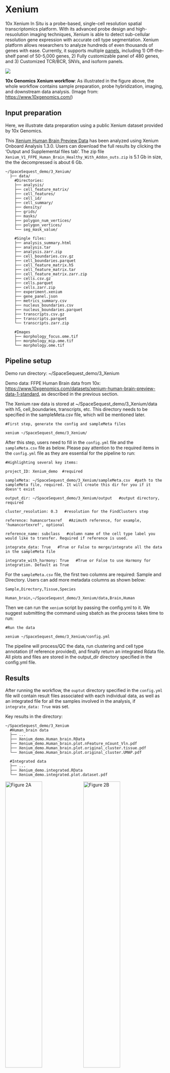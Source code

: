 # Xenium

10x Xenium In Situ is a probe-based, single-cell resolution spatial transcriptomics platform. With its advanced probe design and high-resuolution imaging techniques, Xenium is able to detect sub-cellular resolution gene expression with accurate cell type segmentation. Xenium platform allows researchers to analyze hundreds of even thousands of genes with ease. Currently, it supports multiple [panels](https://www.10xgenomics.com/platforms/xenium#panels){target="_blank"}, including 1) Off-the-shelf panel of 50-5,000 genes, 2) Fully customizable panel of 480 genes, and 3) Customized TCR/BCR, SNVs, and isoform panels.

[![](https://ostr.ccr.cancer.gov/wp-content/uploads/2025/03/xenium-workflow.png)](https://ostr.ccr.cancer.gov/wp-content/uploads/2025/03/xenium-workflow.png){target="_blank"}

**10x Genomics Xenium workflow**: As illustrated in the figure above, the whole workflow contains sample preparation, probe hybridization, imaging, and downstream data analysis. (Image from: [https://www.10xgenomics.com/](https://www.10xgenomics.com/){target="_blank"})

## Input preparation

Here, we illustrate data preparation using a public Xenium dataset provided by 10x Genomics.

This [Xenium Human Brain Preview Data](https://www.10xgenomics.com/datasets/xenium-human-brain-preview-data-1-standard){target="_blank"} has been analyzed using Xenium Onboard Analysis 1.3.0. Users can download the full results by clicking the 'Output and Supplemental files tab'. The zip file `Xenium_V1_FFPE_Human_Brain_Healthy_With_Addon_outs.zip` is 5.1 Gb in size, the the decompressed is about 6 Gb.

```
~/SpaceSequest_demo/3_Xenium/
  ├── data/
    #Directories:
    ├── analysis/
    ├── cell_feature_matrix/
    ├── cell_features/
    ├── cell_id/
    ├── cell_summary/
    ├── density/
    ├── grids/
    ├── masks/
    ├── polygon_num_vertices/
    ├── polygon_vertices/
    └── seg_mask_value/
    
    #Single files:
    ├── analysis_summary.html
    ├── analysis.tar
    ├── analysis.zarr.zip
    ├── cell_boundaries.csv.gz
    ├── cell_boundaries.parquet
    ├── cell_feature_matrix.h5
    ├── cell_feature_matrix.tar
    ├── cell_feature_matrix.zarr.zip
    ├── cells.csv.gz
    ├── cells.parquet
    ├── cells.zarr.zip
    ├── experiment.xenium
    ├── gene_panel.json
    ├── metrics_summary.csv
    ├── nucleus_boundaries.csv
    ├── nucleus_boundaries.parquet
    ├── transcripts.csv.gz
    ├── transcripts.parquet
    └── transcripts.zarr.zip
    
    #Images
    ├── morphology_focus.ome.tif
    ├── morphology_mip.ome.tif
    └── morphology.ome.tif
```

## Pipeline setup

Demo run directory: ~/SpaceSequest_demo/3_Xenium

Demo data: FFPE Human Brain data from 10x: [https://www.10xgenomics.com/datasets/xenium-human-brain-preview-data-1-standard](https://www.10xgenomics.com/datasets/xenium-human-brain-preview-data-1-standard){target="_blank"}, as described in the previous section.

The Xenium raw data is stored at ~/SpaceSequest_demo/3_Xenium/data with h5, cell_boundaries, transcripts, etc. This directory needs to be specified in the sampleMeta.csv file, which will be mentioned later.

```
#First step, generate the config and sampleMeta files

xenium ~/SpaceSequest_demo/3_Xenium/
```

After this step, users need to fill in the `config.yml` file and the `sampleMeta.csv` file as below. Please pay attention to the required items in the `config.yml` file as they are essential for the pipeline to run:

```
#Highlighting several key items:

project_ID: Xenium_demo  #required

sampleMeta: ~/SpaceSequest_demo/3_Xenium/sampleMeta.csv  #path to the sampleMeta file, required. It will create this dir for you if it doesn't exist

output_dir: ~/SpaceSequest_demo/3_Xenium/output   #output directory, required

cluster_resolution: 0.3   #resolution for the FindClusters step

reference: humancortexref   #Azimuth reference, for example, 'humancortexref', optional

reference_name: subclass   #column name of the cell type label you would like to transfer. Required if reference is used.

integrate_data: True   #True or False to merge/integrate all the data in the sampleMeta file

integrate_with_harmony: True   #True or False to use Harmony for integration. Default as True
```
For the `sampleMeta.csv` file, the first two columns are required: Sample and Directory. Users can add more metadata columns as shown below:

```
Sample,Directory,Tissue,Species

Human_brain,~/SpaceSequest_demo/3_Xenium/data,Brain,Human
```

Then we can run the `xenium` script by passing the config.yml to it. We suggest submitting the command using sbatch as the process takes time to run:

```
#Run the data

xenium ~/SpaceSequest_demo/3_Xenium/config.yml
```
The pipeline will process/QC the data, run clustering and cell type annotation (if reference provided), and finally return an integrated Rdata file. All plots and files are stored in the output_dir directory specified in the config.yml file.

## Results

After running the workflow, the `ouptut` directory specified in the `config.yml` file will contain result files associated with each individual data, as well as an integrated file for all the samples involved in the analysis, if `integrate_data: True` was set.

Key results in the directory:

```
~/SpaceSequest_demo/3_Xenium
  #Human_brain data
  ├── ...
  ├── Xenium_demo.Human_brain.RData
  ├── Xenium_demo.Human_brain.plot.nFeature_nCount_Vln.pdf
  ├── Xenium_demo.Human_brain.plot.original_cluster.tissue.pdf
  └── Xenium_demo.Human_brain.plot.original_cluster.UMAP.pdf
  
  #Integrated data
  ├── ...
  ├── Xenium_demo.integrated.RData
  └── Xenium_demo.integrated.plot.dataset.pdf
```

<!-- 
# [![](https://interactivereport.github.io/SpaceSequest/images/Xenium_demo.Tissue.png){#fig:XeniumA width="48%"}](https://interactivereport.github.io/SpaceSequest/images/Xenium_demo.Tissue.png)
# [![](https://interactivereport.github.io/SpaceSequest/images/Xenium_demo.UMAP.png){#fig:XeniumB width="48%"}](https://interactivereport.github.io/SpaceSequest/images/Xenium_demo.UMAP.png)
Figure 2. Xenium spatial-transcriptomics output. (Left) Tissue image with capture spots overlaid. (Right) UMAP embedding of spatial barcodes colored by cluster.
-->

::: {#fig:xenium .figure}
![Figure 2A](https://interactivereport.github.io/SpaceSequest/images/Xenium_demo.Tissue.png){width=48%}
![Figure 2B](https://interactivereport.github.io/SpaceSequest/images/Xenium_demo.UMAP.png){width=48%}

:::
Xenium spatial-transcriptomics output. (Left) Tissue image with capture spots overlaid. (Right) UMAP embedding of spatial barcodes coloured by cluster.
